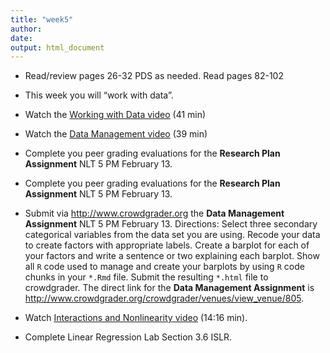 ```yaml
---
title: "week5"
author: 
date: 
output: html_document
---
```


* Read/review pages 26-32 PDS as needed.  Read pages 82-102

* This week you will "work with data".

* Watch the [Working with Data video](https://www.youtube.com/watch?v=d9TgAspq9bA&index=52&list=PLDEF0B9CBD27AD37E) (41 min)

* Watch the [Data Management video](https://www.youtube.com/watch?v=thGk4CUEXQ8&list=PLDEF0B9CBD27AD37E&index=53) (39 min)

* Complete you peer grading evaluations for the **Research Plan Assignment** NLT 5 PM February 13.

* Complete you peer grading evaluations for the **Research Plan Assignment** NLT 5 PM February 13.
* Submit via [http://www.crowdgrader.org](http://www.crowdgrader.org) the **Data Management Assignment** NLT 5 PM February 13. Directions: Select three secondary categorical variables from the data set you are using.  Recode your data to create factors with appropriate labels.  Create a barplot for each of your factors and write a sentence or two explaining each barplot.  Show all `R` code used to manage and create your barplots by using `R` code chunks in your `*.Rmd` file.  Submit the resulting `*.html` file to crowdgrader.
The direct link for the **Data Management Assignment** is [http://www.crowdgrader.org/crowdgrader/venues/view_venue/805](http://www.crowdgrader.org/crowdgrader/venues/view_venue/805).   

* Watch [Interactions and Nonlinearity video](https://www.youtube.com/watch?v=IFzVxLv0TKQ) (14:16 min).

* Complete Linear Regression Lab Section 3.6 ISLR.
